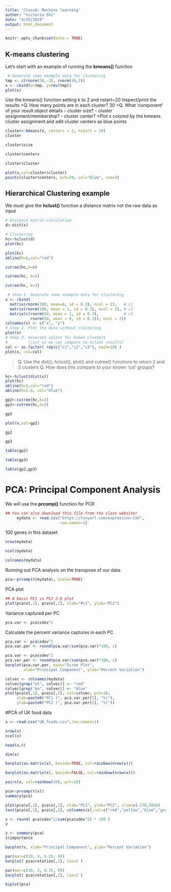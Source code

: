 ```yaml
---
title: 'Class8: Machine learning'
author: "Victoria Shi"
date: "4/25/2019"
output: html_document
---
```


```r
knitr::opts_chunk$set(echo = TRUE)
```

## K-means clustering

Let's start with an example of running the **kmeans()** function

```r
 # Generate some example data for clustering
tmp <- c(rnorm(30,-3), rnorm(30,3))
x <- cbind(x=tmp, y=rev(tmp))
plot(x)
```



Use the kmeans() function setting k to 2 and nstart=20
Inspect/print the results
>Q. How many points are in each cluster?
30
>Q. What ‘component’ of your result object details
      - cluster size?
      - cluster assignment/membership?
      - cluster center?
>Plot x colored by the kmeans cluster assignment and
      add cluster centers as blue points
      
```r
cluster<-kmeans(x, centers = 2, nstart = 20)
cluster
```

```r
cluster$size
```

```r
cluster$centers
```

```r
cluster$cluster
```

```r
plot(x,col=cluster$cluster)
points(cluster$centers, pch=20, col="blue", cex=3)
```


## Hierarchical Clustering example

We must give the **hclust()** function a distance matrix not the raw data as input

```r
# Distance matrix calculation
d<-dist(x)

# Clustering
hc<-hclust(d)
plot(hc)
```

```r
plot(hc)
abline(h=6,col="red")
```

```r
cutree(hc,h=6)
```

```r
cutree(hc, k=2)
```

```r
cutree(hc, k=3)
```



```r
 # Step 1. Generate some example data for clustering
x <- rbind(
  matrix(rnorm(100, mean=0, sd = 0.3), ncol = 2),   # c1
  matrix(rnorm(100, mean = 1, sd = 0.3), ncol = 2), # c2
  matrix(c(rnorm(50, mean = 1, sd = 0.3),           # c3
           rnorm(50, mean = 0, sd = 0.3)), ncol = 2))
colnames(x) <- c("x", "y")
# Step 2. Plot the data without clustering
plot(x)
# Step 3. Generate colors for known clusters
#         (just so we can compare to hclust results)
col <- as.factor( rep(c("c1","c2","c3"), each=50) )
plot(x, col=col)
```

>Q. Use the dist(), hclust(), plot() and cutree() functions to return 2 and 3 clusters
>Q. How does this compare to your known 'col' groups?

```r
hc<-hclust(dist(x))
plot(hc)
abline(h=2,col="red")
abline(h=2.8, col="blue")
```

```r
gp2<-cutree(hc,k=2)
gp3<-cutree(hc,k=3)

```

```r
gp2
```

```r
plot(x,col=gp2)
```



```r
gp2
```

```r
gp3
```

```r
table(gp2)
```

```r
table(gp3)
```

```r
table(gp2,gp3)
```


# PCA: Principal Component Analysis

We will use the **prcomp()** function for PCR
```r
## You can also download this file from the class website!
     mydata <- read.csv("https://tinyurl.com/expression-CSV",
                        row.names=1)
```

100 genes in this dataset
```r
nrow(mydata)
```

```r
ncol(mydata)
```

```r
colnames(mydata)
```

Running out PCA analysis on the transpose of our data.
```r
pca<-prcomp(t(mydata), scale=TRUE)
```

PCA plot
```r
## A basic PC1 vs PC2 2-D plot
plot(pca$x[,1], pca$x[,2], xlab="PC1", ylab="PC2")
```

Variance captured per PC
```r
pca.var <- pca$sdev^2
```

Calculate the percent variance captures in each PC
```r
pca.var <- pca$sdev^2
pca.var.per <- round(pca.var/sum(pca.var)*100, 1)
```

```r
pca.var <- pca$sdev^2
pca.var.per <- round(pca.var/sum(pca.var)*100, 1)
barplot(pca.var.per, main="Scree Plot",
        xlab="Principal Component", ylab="Percent Variation")
```


```r
colvec <- colnames(mydata)
colvec[grep("wt", colvec)] <- "red"
colvec[grep("ko", colvec)] <- "blue"
plot(pca$x[,1], pca$x[,2], col=colvec, pch=16,
     xlab=paste0("PC1 (", pca.var.per[1], "%)"),
     ylab=paste0("PC2 (", pca.var.per[2], "%)"))
```

#PCA of UK food data

```r
x <- read.csv("UK_foods.csv",row.names=1)
```

```r
nrow(x)
ncol(x)
```

```r
head(x,6)
```

```r
dim(x)
```

```r
barplot(as.matrix(x), beside=TRUE, col=rainbow(nrow(x)))
```

```r
barplot(as.matrix(x), beside=FALSE, col=rainbow(nrow(x)))
```

```r
pairs(x, col=rainbow(10), pch=16)
```

```r
pca<-prcomp(t(x))
summary(pca)
```

```r
plot(pca$x[,1], pca$x[,2], xlab="PC1", ylab="PC2", xlim=c(-270,500))
text(pca$x[,1], pca$x[,2], colnames(x),col=c("red","yellow","blue","green"))
```

```r
v <- round( pca$sdev^2/sum(pca$sdev^2) * 100 )
v
```

```r
z <- summary(pca)
z$importance
```

```r
barplot(v, xlab="Principal Component", ylab="Percent Variation")
```

```r
par(mar=c(10, 3, 0.35, 0))
barplot( pca$rotation[,1], las=2 )
```

```r
par(mar=c(10, 3, 0.35, 0))
barplot( pca$rotation[,2], las=2 )
```

```r
biplot(pca)
```



